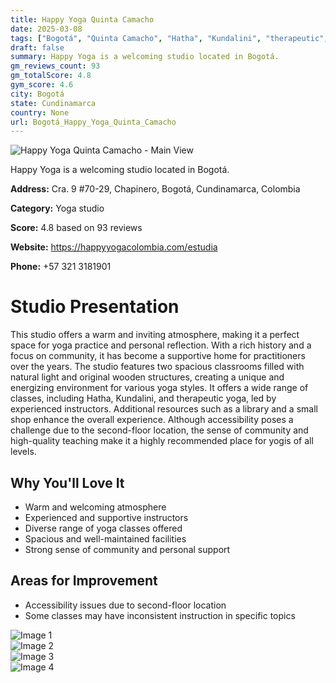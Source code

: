 ```yaml
---
title: Happy Yoga Quinta Camacho
date: 2025-03-08
tags: ["Bogotá", "Quinta Camacho", "Hatha", "Kundalini", "therapeutic", "friendly atmosphere", "community-oriented", "Bogotá"]  
draft: false
summary: Happy Yoga is a welcoming studio located in Bogotá.
gm_reviews_count: 93
gm_totalScore: 4.8
gym_score: 4.6
city: Bogotá
state: Cundinamarca
country: None
url: Bogotá_Happy_Yoga_Quinta_Camacho
---
```


<div className="aspect-[16/9] relative my-8">
  <img 
    src="https://lh5.googleusercontent.com/p/AF1QipO9JYw6OxMD9Np0ciJESZSHuTAmd8zTgIyZBaTL=w1920-h1080-k-no"
    alt="Happy Yoga Quinta Camacho - Main View"
    className="object-cover absolute inset-0 w-full h-full rounded-lg"
  />
</div>

Happy Yoga is a welcoming studio located in Bogotá.

**Address:** Cra. 9 #70-29, Chapinero, Bogotá, Cundinamarca, Colombia

**Category:** Yoga studio

**Score:** 4.8 based on 93 reviews

**Website:** https://happyyogacolombia.com/estudia

**Phone:** +57 321 3181901

# Studio Presentation

This studio offers a warm and inviting atmosphere, making it a perfect space for yoga practice and personal reflection. With a rich history and a focus on community, it has become a supportive home for practitioners over the years. The studio features two spacious classrooms filled with natural light and original wooden structures, creating a unique and energizing environment for various yoga styles. It offers a wide range of classes, including Hatha, Kundalini, and therapeutic yoga, led by experienced instructors. Additional resources such as a library and a small shop enhance the overall experience. Although accessibility poses a challenge due to the second-floor location, the sense of community and high-quality teaching make it a highly recommended place for yogis of all levels.

## Why You'll Love It

- Warm and welcoming atmosphere
- Experienced and supportive instructors
- Diverse range of yoga classes offered
- Spacious and well-maintained facilities
- Strong sense of community and personal support

## Areas for Improvement

- Accessibility issues due to second-floor location
- Some classes may have inconsistent instruction in specific topics

<div className="grid grid-cols-1 xl:grid-cols-2 gap-4 my-8">
<div className="aspect-[4/3] relative"><img src="https://lh3.googleusercontent.com/p/AF1QipP3wyuLzZMSE_mf3rZSJSlCXNss8mnPG9STb6Vo=w1920-h1080-k-no" alt="Image 1" className="object-cover absolute inset-0 w-full h-full rounded-lg" /></div>
<div className="aspect-[4/3] relative"><img src="https://lh5.googleusercontent.com/p/AF1QipPsiL_t8O4ucTV_z1dOOV1Yxb3Y8uxFxlFoiA5F=w1920-h1080-k-no" alt="Image 2" className="object-cover absolute inset-0 w-full h-full rounded-lg" /></div>
<div className="aspect-[4/3] relative"><img src="https://lh5.googleusercontent.com/p/AF1QipMK2lQg7Yf2sHvi0leX4BcuLpNXs9j0cyidLNby=w1920-h1080-k-no" alt="Image 3" className="object-cover absolute inset-0 w-full h-full rounded-lg" /></div>
<div className="aspect-[4/3] relative"><img src="https://lh5.googleusercontent.com/p/AF1QipNwy5UjGPTQuJM6d94Q849x1ZlA_5uRQiQl5go6=w1920-h1080-k-no" alt="Image 4" className="object-cover absolute inset-0 w-full h-full rounded-lg" /></div>
</div>